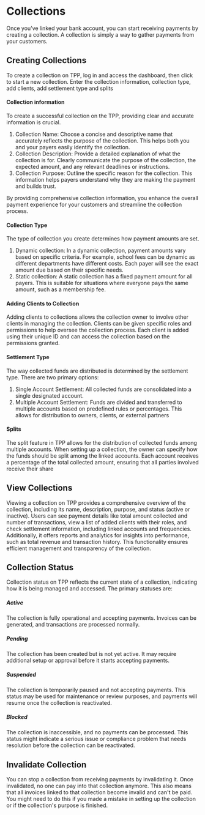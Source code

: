 # Collections

Once you’ve linked your bank account, you can start receiving payments by creating a collection. A collection is simply a way to gather payments from your customers.

## Creating Collections

To create a collection on TPP, log in and access the dashboard, then click to start a new collection. Enter the collection information, collection type, add clients, add settlement type and splits

#### Collection information

To create a successful collection on the TPP, providing clear and accurate information is crucial.

1. Collection Name: Choose a concise and descriptive name that accurately reflects the purpose of the collection. This helps both you and your payers easily identify the collection.
2. Collection Description: Provide a detailed explanation of what the collection is for. Clearly communicate the purpose of the collection, the expected amount, and any relevant deadlines or instructions.
3. Collection Purpose: Outline the specific reason for the collection. This information helps payers understand why they are making the payment and builds trust.

By providing comprehensive collection information, you enhance the overall payment experience for your customers and streamline the collection process.

#### Collection Type

The type of collection you create determines how payment amounts are set.

1. Dynamic collection: In a dynamic collection, payment amounts vary based on specific criteria. For example, school fees can be dynamic as different departments have different costs. Each payer will see the exact amount due based on their specific needs.
2. Static collection: A static collection has a fixed payment amount for all payers. This is suitable for situations where everyone pays the same amount, such as a membership fee.

#### Adding Clients to Collection

Adding clients to collections allows the collection owner to involve other clients in managing the collection. Clients can be given specific roles and permissions to help oversee the collection process. Each client is added using their unique ID and can access the collection based on the permissions granted.

#### Settlement Type

The way collected funds are distributed is determined by the settlement type. There are two primary options:

1. Single Account Settlement: All collected funds are consolidated into a single designated account.
2. Multiple Account Settlement: Funds are divided and transferred to multiple accounts based on predefined rules or percentages. This allows for distribution to owners, clients, or external partners

#### Splits

The split feature in TPP allows for the distribution of collected funds among multiple accounts. When setting up a collection, the owner can specify how the funds should be split among the linked accounts. Each account receives a percentage of the total collected amount, ensuring that all parties involved receive their share

## View Collections

Viewing a collection on TPP provides a comprehensive overview of the collection, including its name, description, purpose, and status (active or inactive). Users can see payment details like total amount collected and number of transactions, view a list of added clients with their roles, and check settlement information, including linked accounts and frequencies. Additionally, it offers reports and analytics for insights into performance, such as total revenue and transaction history. This functionality ensures efficient management and transparency of the collection.

## Collection Status

Collection status on TPP reflects the current state of a collection, indicating how it is being managed and accessed. The primary statuses are:

##### Active

The collection is fully operational and accepting payments. Invoices can be generated, and transactions are processed normally.

##### Pending

The collection has been created but is not yet active. It may require additional setup or approval before it starts accepting payments.

##### Suspended

The collection is temporarily paused and not accepting payments. This status may be used for maintenance or review purposes, and payments will resume once the collection is reactivated.

##### Blocked

The collection is inaccessible, and no payments can be processed. This status might indicate a serious issue or compliance problem that needs resolution before the collection can be reactivated.

## Invalidate Collection

You can stop a collection from receiving payments by invalidating it. Once invalidated, no one can pay into that collection anymore. This also means that all invoices linked to that collection become invalid and can't be paid. You might need to do this if you made a mistake in setting up the collection or if the collection's purpose is finished.
